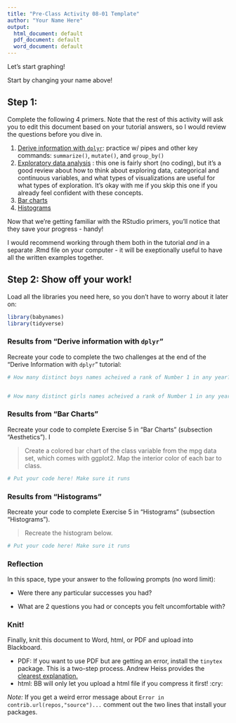 ```yaml
---
title: "Pre-Class Activity 08-01 Template"
author: "Your Name Here"
output:
  html_document: default
  pdf_document: default
  word_document: default
---
```



Let's start graphing! 

Start by changing your name above!

## Step 1: 
Complete the following 4 primers. Note that the rest of this activity will ask you to edit this document based on your tutorial answers, so I would review the questions before you dive in. 

1. [Derive information with `dplyr`](https://rstudio.cloud/learn/primers/2.3): practice w/ pipes and other key commands: `summarize()`, `mutate()`, and `group_by()`
2. [Exploratory data analysis](https://rstudio.cloud/learn/primers/3.1) : this one is fairly short (no coding), but it's a good review about how to think about exploring data, categorical and continuous variables, and what types of visualizations are useful for what types of exploration. It's okay with me if you skip this one if you already feel confident with these concepts. 
3. [Bar charts](https://rstudio.cloud/learn/primers/3.2)
4. [Histograms](https://rstudio.cloud/learn/primers/3.3)

Now that we're getting familiar with the RStudio primers, you'll notice that they save your progress - handy!

I would recommend working through them both in the tutorial *and* in a separate .Rmd file on your computer - it will be exeptionally useful to have all the written examples together. 





## Step 2: Show off your work! 

Load all the libraries you need here, so you don't have to worry about it later on: 

```r
library(babynames)
library(tidyverse)
```



### Results from "Derive information with `dplyr`"

Recreate your code to complete the two challenges at the end of the "Derive Information with `dplyr`" tutorial:

```r

# How many distinct boys names acheived a rank of Number 1 in any year?


# How many distinct girls names acheived a rank of Number 1 in any year?

```

### Results from "Bar Charts"

Recreate your code to complete Exercise 5 in "Bar Charts" (subsection "Aesthetics"). I

>  Create a colored bar chart of the class variable from the mpg data set, which comes with ggplot2. Map the interior color of each bar to class.

```r
# Put your code here! Make sure it runs


```



### Results from "Histograms"

Recreate your code to complete Exercise 5 in "Histograms" (subsection "Histograms"). 

> Recreate the histogram below.
>
<!-- > <img src="images/histogram-5-1.png" alt="histogram-5-1" style="zoom:33%;" /> -->

```r
# Put your code here! Make sure it runs


```

### Reflection

In this space, type your answer to the following prompts (no word limit): 

- Were there any particular successes you had?

- What are 2 questions you had or concepts you felt uncomfortable with?

  

### Knit! 

Finally, knit this document to Word, html, or PDF and upload into Blackboard. 

- PDF: If you want to use PDF but are getting an error, install the `tinytex` package. This is a two-step process. Andrew Heiss provides the [clearest explanation.](https://datavizm20.classes.andrewheiss.com/resource/install/)
- html: BB will only let you upload a html file if you compress it first! :cry:

*Note:* If you get a weird error message about `Error in contrib.url(repos,"source")...` comment out the two lines that install your packages.

